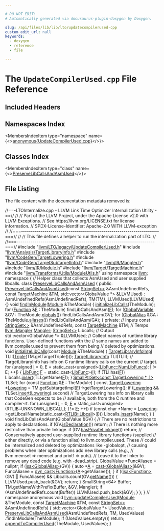```yaml
---

# DO NOT EDIT!
# Automatically generated via docusaurus-plugin-doxygen by Doxygen.

slug: /api/files/lib/lib/lto/updatecompilerused-cpp
custom_edit_url: null
keywords:
  - doxygen
  - reference
  - file

---
```





# The `UpdateCompilerUsed.cpp` File Reference

<DoxygenPage pluginConfig={pluginConfig}>



## Included Headers

<IncludesList>
<IncludesListItem
  filePath="llvm/LTO/legacy/UpdateCompilerUsed.h"
  permalink="/docs/api/files/include/include/llvm/include/llvm/lto/include/llvm/lto/legacy/updatecompilerused-h"
  isLocal="true" />
<IncludesListItem
  filePath="llvm/Analysis/TargetLibraryInfo.h"
  permalink="/docs/api/files/include/include/llvm/include/llvm/analysis/targetlibraryinfo-h"
  isLocal="true" />
<IncludesListItem
  filePath="llvm/CodeGen/TargetLowering.h"
  permalink="/docs/api/files/include/include/llvm/include/llvm/codegen/targetlowering-h"
  isLocal="true" />
<IncludesListItem
  filePath="llvm/CodeGen/TargetSubtargetInfo.h"
  permalink="/docs/api/files/include/include/llvm/include/llvm/codegen/targetsubtargetinfo-h"
  isLocal="true" />
<IncludesListItem
  filePath="llvm/IR/Mangler.h"
  permalink="/docs/api/files/include/include/llvm/include/llvm/ir/mangler-h"
  isLocal="true" />
<IncludesListItem
  filePath="llvm/IR/Module.h"
  permalink="/docs/api/files/include/include/llvm/include/llvm/ir/module-h"
  isLocal="true" />
<IncludesListItem
  filePath="llvm/Target/TargetMachine.h"
  permalink="/docs/api/files/include/include/llvm/include/llvm/target/targetmachine-h"
  isLocal="true" />
<IncludesListItem
  filePath="llvm/Transforms/Utils/ModuleUtils.h"
  permalink="/docs/api/files/include/include/llvm/include/llvm/transforms/include/llvm/transforms/utils/moduleutils-h"
  isLocal="true" />
</IncludesList>

## Namespaces Index

<MembersIndex>

<MembersIndexItem
  type="namespace"
  name={<><a href="/docs/api/namespaces/anonymous-updatecompilerused-cpp-">anonymous&#123;UpdateCompilerUsed.cpp&#125;</a></>}>
</MembersIndexItem>

</MembersIndex>

## Classes Index

<MembersIndex>

<MembersIndexItem
  type="class"
  name={<><a href="/docs/api/classes/anonymous-namespace-updatecompilerused-cpp-/preservelibcallsandasmused">PreserveLibCallsAndAsmUsed</a></>}>
</MembersIndexItem>

</MembersIndex>


## File Listing

The file content with the documentation metadata removed is:

<ProgramListing>

<Link id="l00001" /><CodeLine lineNumber="1"><span class="doxyHighlightComment">//==-LTOInternalize.cpp - LLVM Link Time Optimizer Internalization Utility -==//</span></CodeLine>
<Link id="l00002" /><CodeLine lineNumber="2"><span class="doxyHighlightComment">//</span></CodeLine>
<Link id="l00003" /><CodeLine lineNumber="3"><span class="doxyHighlightComment">// Part of the LLVM Project, under the Apache License v2.0 with LLVM Exceptions.</span></CodeLine>
<Link id="l00004" /><CodeLine lineNumber="4"><span class="doxyHighlightComment">// See https://llvm.org/LICENSE.txt for license information.</span></CodeLine>
<Link id="l00005" /><CodeLine lineNumber="5"><span class="doxyHighlightComment">// SPDX-License-Identifier: Apache-2.0 WITH LLVM-exception</span></CodeLine>
<Link id="l00006" /><CodeLine lineNumber="6"><span class="doxyHighlightComment">//</span></CodeLine>
<Link id="l00007" /><CodeLine lineNumber="7"><span class="doxyHighlightComment">//===----------------------------------------------------------------------===//</span></CodeLine>
<Link id="l00008" /><CodeLine lineNumber="8"><span class="doxyHighlightComment">//</span></CodeLine>
<Link id="l00009" /><CodeLine lineNumber="9"><span class="doxyHighlightComment">// This file defines a helper to run the internalization part of LTO.</span></CodeLine>
<Link id="l00010" /><CodeLine lineNumber="10"><span class="doxyHighlightComment">//</span></CodeLine>
<Link id="l00011" /><CodeLine lineNumber="11"><span class="doxyHighlightComment">//===----------------------------------------------------------------------===//</span></CodeLine>
<Link id="l00012" /><CodeLine lineNumber="12"></CodeLine>
<Link id="l00013" /><CodeLine lineNumber="13"><span class="doxyHighlightPreprocessor">#include &quot;<a href="/docs/api/files/include/include/llvm/include/llvm/lto/include/llvm/lto/legacy/updatecompilerused-h">llvm/LTO/legacy/UpdateCompilerUsed.h</a>&quot;</span></CodeLine>
<Link id="l00014" /><CodeLine lineNumber="14"><span class="doxyHighlightPreprocessor">#include &quot;<a href="/docs/api/files/include/include/llvm/include/llvm/analysis/targetlibraryinfo-h">llvm/Analysis/TargetLibraryInfo.h</a>&quot;</span></CodeLine>
<Link id="l00015" /><CodeLine lineNumber="15"><span class="doxyHighlightPreprocessor">#include &quot;<a href="/docs/api/files/include/include/llvm/include/llvm/codegen/targetlowering-h">llvm/CodeGen/TargetLowering.h</a>&quot;</span></CodeLine>
<Link id="l00016" /><CodeLine lineNumber="16"><span class="doxyHighlightPreprocessor">#include &quot;<a href="/docs/api/files/include/include/llvm/include/llvm/codegen/targetsubtargetinfo-h">llvm/CodeGen/TargetSubtargetInfo.h</a>&quot;</span></CodeLine>
<Link id="l00017" /><CodeLine lineNumber="17"><span class="doxyHighlightPreprocessor">#include &quot;<a href="/docs/api/files/include/include/llvm/include/llvm/ir/mangler-h">llvm/IR/Mangler.h</a>&quot;</span></CodeLine>
<Link id="l00018" /><CodeLine lineNumber="18"><span class="doxyHighlightPreprocessor">#include &quot;<a href="/docs/api/files/include/include/llvm/include/llvm/ir/module-h">llvm/IR/Module.h</a>&quot;</span></CodeLine>
<Link id="l00019" /><CodeLine lineNumber="19"><span class="doxyHighlightPreprocessor">#include &quot;<a href="/docs/api/files/include/include/llvm/include/llvm/target/targetmachine-h">llvm/Target/TargetMachine.h</a>&quot;</span></CodeLine>
<Link id="l00020" /><CodeLine lineNumber="20"><span class="doxyHighlightPreprocessor">#include &quot;<a href="/docs/api/files/include/include/llvm/include/llvm/transforms/include/llvm/transforms/utils/moduleutils-h">llvm/Transforms/Utils/ModuleUtils.h</a>&quot;</span></CodeLine>
<Link id="l00021" /><CodeLine lineNumber="21"></CodeLine>
<Link id="l00022" /><CodeLine lineNumber="22"><span class="doxyHighlightKeyword">using namespace </span><span class="doxyHighlight"><a href="/docs/api/namespaces/llvm">llvm</a>;</span></CodeLine>
<Link id="l00023" /><CodeLine lineNumber="23"></CodeLine>
<Link id="l00024" /><CodeLine lineNumber="24" lineLink="/docs/api/namespaces/anonymous-updatecompilerused-cpp-"><span class="doxyHighlightKeyword">namespace </span><span class="doxyHighlight">&#123;</span></CodeLine>
<Link id="l00025" /><CodeLine lineNumber="25"></CodeLine>
<Link id="l00026" /><CodeLine lineNumber="26"><span class="doxyHighlightComment">// Helper class that collects AsmUsed and user supplied libcalls.</span></CodeLine>
<Link id="l00027" /><CodeLine lineNumber="27" lineLink="/docs/api/classes/anonymous-namespace-updatecompilerused-cpp-/preservelibcallsandasmused"><span class="doxyHighlightKeyword">class </span><span class="doxyHighlight"><a href="/docs/api/classes/anonymous-namespace-updatecompilerused-cpp-/preservelibcallsandasmused/#adb4cdb7eddf05c3279a4bf431ecb91ad">PreserveLibCallsAndAsmUsed</a> &#123;</span></CodeLine>
<Link id="l00028" /><CodeLine lineNumber="28"><span class="doxyHighlightKeyword">public</span><span class="doxyHighlight">:</span></CodeLine>
<Link id="l00029" /><CodeLine lineNumber="29" lineLink="/docs/api/classes/anonymous-namespace-updatecompilerused-cpp-/preservelibcallsandasmused/#adb4cdb7eddf05c3279a4bf431ecb91ad"><span class="doxyHighlight">  <a href="/docs/api/classes/anonymous-namespace-updatecompilerused-cpp-/preservelibcallsandasmused/#adb4cdb7eddf05c3279a4bf431ecb91ad">PreserveLibCallsAndAsmUsed</a>(</span><span class="doxyHighlightKeyword">const</span><span class="doxyHighlight"> <a href="/docs/api/classes/llvm/stringset">StringSet&lt;&gt;</a> &amp;AsmUndefinedRefs,</span></CodeLine>
<Link id="l00030" /><CodeLine lineNumber="30"><span class="doxyHighlight">                             </span><span class="doxyHighlightKeyword">const</span><span class="doxyHighlight"> <a href="/docs/api/classes/llvm/targetmachine">TargetMachine</a> &amp;TM,</span></CodeLine>
<Link id="l00031" /><CodeLine lineNumber="31"><span class="doxyHighlight">                             std::vector&lt;GlobalValue &#42;&gt; &amp;LLVMUsed)</span></CodeLine>
<Link id="l00032" /><CodeLine lineNumber="32"><span class="doxyHighlight">      : AsmUndefinedRefs(AsmUndefinedRefs), TM(TM), LLVMUsed(LLVMUsed) &#123;&#125;</span></CodeLine>
<Link id="l00033" /><CodeLine lineNumber="33"></CodeLine>
<Link id="l00034" /><CodeLine lineNumber="34" lineLink="/docs/api/classes/anonymous-namespace-updatecompilerused-cpp-/preservelibcallsandasmused/#a141a9f26d14fdfbae8dc42c43af92685"><span class="doxyHighlight">  </span><span class="doxyHighlightKeywordType">void</span><span class="doxyHighlight"> <a href="/docs/api/classes/anonymous-namespace-updatecompilerused-cpp-/preservelibcallsandasmused/#a141a9f26d14fdfbae8dc42c43af92685">findInModule</a>(<a href="/docs/api/classes/llvm/module">Module</a> &amp;TheModule) &#123;</span></CodeLine>
<Link id="l00035" /><CodeLine lineNumber="35"><span class="doxyHighlight">    <a href="/docs/api/files/lib/lib/analysis/targetlibraryinfo-cpp/#a201c313701e8c03b7fd137205154ce37">initializeLibCalls</a>(TheModule);</span></CodeLine>
<Link id="l00036" /><CodeLine lineNumber="36"><span class="doxyHighlight">    </span><span class="doxyHighlightKeywordFlow">for</span><span class="doxyHighlight"> (<a href="/docs/api/classes/llvm/function">Function</a> &amp;<a href="/docs/api/files/lib/lib/support/md5-cpp/#a96d73bbd7af15cb1fc38c3f4a3bd82e9">F</a> : TheModule)</span></CodeLine>
<Link id="l00037" /><CodeLine lineNumber="37"><span class="doxyHighlight">      findLibCallsAndAsm(<a href="/docs/api/files/lib/lib/support/md5-cpp/#a96d73bbd7af15cb1fc38c3f4a3bd82e9">F</a>);</span></CodeLine>
<Link id="l00038" /><CodeLine lineNumber="38"><span class="doxyHighlight">    </span><span class="doxyHighlightKeywordFlow">for</span><span class="doxyHighlight"> (<a href="/docs/api/classes/llvm/globalvariable">GlobalVariable</a> &amp;GV : TheModule.<a href="/docs/api/classes/llvm/module/#a8c41c9882546676724cb151c9ff8723e">globals</a>())</span></CodeLine>
<Link id="l00039" /><CodeLine lineNumber="39"><span class="doxyHighlight">      findLibCallsAndAsm(GV);</span></CodeLine>
<Link id="l00040" /><CodeLine lineNumber="40"><span class="doxyHighlight">    </span><span class="doxyHighlightKeywordFlow">for</span><span class="doxyHighlight"> (<a href="/docs/api/classes/llvm/globalalias">GlobalAlias</a> &amp;GA : TheModule.<a href="/docs/api/classes/llvm/module/#a696e00bbe45dcea703f433de7b38f699">aliases</a>())</span></CodeLine>
<Link id="l00041" /><CodeLine lineNumber="41"><span class="doxyHighlight">      findLibCallsAndAsm(GA);</span></CodeLine>
<Link id="l00042" /><CodeLine lineNumber="42"><span class="doxyHighlight">  &#125;</span></CodeLine>
<Link id="l00043" /><CodeLine lineNumber="43"></CodeLine>
<Link id="l00044" /><CodeLine lineNumber="44"><span class="doxyHighlightKeyword">private</span><span class="doxyHighlight">:</span></CodeLine>
<Link id="l00045" /><CodeLine lineNumber="45"><span class="doxyHighlight">  </span><span class="doxyHighlightComment">// Inputs</span></CodeLine>
<Link id="l00046" /><CodeLine lineNumber="46"><span class="doxyHighlight">  </span><span class="doxyHighlightKeyword">const</span><span class="doxyHighlight"> <a href="/docs/api/classes/llvm/stringset">StringSet&lt;&gt;</a> &amp;AsmUndefinedRefs;</span></CodeLine>
<Link id="l00047" /><CodeLine lineNumber="47"><span class="doxyHighlight">  </span><span class="doxyHighlightKeyword">const</span><span class="doxyHighlight"> <a href="/docs/api/classes/llvm/targetmachine">TargetMachine</a> &amp;TM;</span></CodeLine>
<Link id="l00048" /><CodeLine lineNumber="48"></CodeLine>
<Link id="l00049" /><CodeLine lineNumber="49"><span class="doxyHighlight">  </span><span class="doxyHighlightComment">// Temps</span></CodeLine>
<Link id="l00050" /><CodeLine lineNumber="50"><span class="doxyHighlight">  <a href="/docs/api/classes/llvm/mangler">llvm::Mangler</a> <a href="/docs/api/classes/llvm/mangler">Mangler</a>;</span></CodeLine>
<Link id="l00051" /><CodeLine lineNumber="51"><span class="doxyHighlight">  <a href="/docs/api/classes/llvm/stringset">StringSet&lt;&gt;</a> Libcalls;</span></CodeLine>
<Link id="l00052" /><CodeLine lineNumber="52"></CodeLine>
<Link id="l00053" /><CodeLine lineNumber="53"><span class="doxyHighlight">  </span><span class="doxyHighlightComment">// Output</span></CodeLine>
<Link id="l00054" /><CodeLine lineNumber="54"><span class="doxyHighlight">  std::vector&lt;GlobalValue &#42;&gt; &amp;LLVMUsed;</span></CodeLine>
<Link id="l00055" /><CodeLine lineNumber="55"></CodeLine>
<Link id="l00056" /><CodeLine lineNumber="56"><span class="doxyHighlight">  </span><span class="doxyHighlightComment">// Collect names of runtime library functions. User-defined functions with the</span></CodeLine>
<Link id="l00057" /><CodeLine lineNumber="57"><span class="doxyHighlight">  </span><span class="doxyHighlightComment">// same names are added to llvm.compiler.used to prevent them from being</span></CodeLine>
<Link id="l00058" /><CodeLine lineNumber="58"><span class="doxyHighlight">  </span><span class="doxyHighlightComment">// deleted by optimizations.</span></CodeLine>
<Link id="l00059" /><CodeLine lineNumber="59"><span class="doxyHighlight">  </span><span class="doxyHighlightKeywordType">void</span><span class="doxyHighlight"> <a href="/docs/api/files/lib/lib/analysis/targetlibraryinfo-cpp/#a201c313701e8c03b7fd137205154ce37">initializeLibCalls</a>(</span><span class="doxyHighlightKeyword">const</span><span class="doxyHighlight"> <a href="/docs/api/classes/llvm/module">Module</a> &amp;TheModule) &#123;</span></CodeLine>
<Link id="l00060" /><CodeLine lineNumber="60"><span class="doxyHighlight">    <a href="/docs/api/classes/llvm/targetlibraryinfoimpl">TargetLibraryInfoImpl</a> TLII(<a href="/docs/api/classes/llvm/triple">Triple</a>(TM.getTargetTriple()));</span></CodeLine>
<Link id="l00061" /><CodeLine lineNumber="61"><span class="doxyHighlight">    <a href="/docs/api/classes/llvm/targetlibraryinfo">TargetLibraryInfo</a> TLI(TLII);</span></CodeLine>
<Link id="l00062" /><CodeLine lineNumber="62"></CodeLine>
<Link id="l00063" /><CodeLine lineNumber="63"><span class="doxyHighlight">    </span><span class="doxyHighlightComment">// TargetLibraryInfo has info on C runtime library calls on the current</span></CodeLine>
<Link id="l00064" /><CodeLine lineNumber="64"><span class="doxyHighlight">    </span><span class="doxyHighlightComment">// target.</span></CodeLine>
<Link id="l00065" /><CodeLine lineNumber="65"><span class="doxyHighlight">    </span><span class="doxyHighlightKeywordFlow">for</span><span class="doxyHighlight"> (</span><span class="doxyHighlightKeywordType">unsigned</span><span class="doxyHighlight"> <a href="/docs/api/files/lib/lib/support/md5-cpp/#ac0eafdc9ee161b71e7af98af736952fd">I</a> = 0, E = </span><span class="doxyHighlightKeyword">static&#95;cast&lt;</span><span class="doxyHighlightKeywordType">unsigned</span><span class="doxyHighlightKeyword">&gt;</span><span class="doxyHighlight">(<a href="/docs/api/namespaces/llvm/#a26a5e408fc09c5664d2bbb2d7fae154ea389502cf750cbd7c05b635f4c76855ee">LibFunc::NumLibFuncs</a>);</span></CodeLine>
<Link id="l00066" /><CodeLine lineNumber="66"><span class="doxyHighlight">         <a href="/docs/api/files/lib/lib/support/md5-cpp/#ac0eafdc9ee161b71e7af98af736952fd">I</a> != E; ++<a href="/docs/api/files/lib/lib/support/md5-cpp/#ac0eafdc9ee161b71e7af98af736952fd">I</a>) &#123;</span></CodeLine>
<Link id="l00067" /><CodeLine lineNumber="67"><span class="doxyHighlight">      <a href="/docs/api/namespaces/llvm/#a26a5e408fc09c5664d2bbb2d7fae154e">LibFunc</a> <a href="/docs/api/files/lib/lib/support/md5-cpp/#a96d73bbd7af15cb1fc38c3f4a3bd82e9">F</a> = </span><span class="doxyHighlightKeyword">static&#95;cast&lt;</span><span class="doxyHighlight"><a href="/docs/api/namespaces/llvm/#a26a5e408fc09c5664d2bbb2d7fae154e">LibFunc</a></span><span class="doxyHighlightKeyword">&gt;</span><span class="doxyHighlight">(<a href="/docs/api/files/lib/lib/support/md5-cpp/#ac0eafdc9ee161b71e7af98af736952fd">I</a>);</span></CodeLine>
<Link id="l00068" /><CodeLine lineNumber="68"><span class="doxyHighlight">      </span><span class="doxyHighlightKeywordFlow">if</span><span class="doxyHighlight"> (TLI.has(<a href="/docs/api/files/lib/lib/support/md5-cpp/#a96d73bbd7af15cb1fc38c3f4a3bd82e9">F</a>))</span></CodeLine>
<Link id="l00069" /><CodeLine lineNumber="69"><span class="doxyHighlight">        Libcalls.<a href="/docs/api/classes/llvm/stringset/#add93efa62e06c599f1734f3b206232a0">insert</a>(TLI.getName(<a href="/docs/api/files/lib/lib/support/md5-cpp/#a96d73bbd7af15cb1fc38c3f4a3bd82e9">F</a>));</span></CodeLine>
<Link id="l00070" /><CodeLine lineNumber="70"><span class="doxyHighlight">    &#125;</span></CodeLine>
<Link id="l00071" /><CodeLine lineNumber="71"></CodeLine>
<Link id="l00072" /><CodeLine lineNumber="72"><span class="doxyHighlight">    <a href="/docs/api/classes/llvm/smallptrset">SmallPtrSet&lt;const TargetLowering &#42;, 1&gt;</a> TLSet;</span></CodeLine>
<Link id="l00073" /><CodeLine lineNumber="73"></CodeLine>
<Link id="l00074" /><CodeLine lineNumber="74"><span class="doxyHighlight">    </span><span class="doxyHighlightKeywordFlow">for</span><span class="doxyHighlight"> (</span><span class="doxyHighlightKeyword">const</span><span class="doxyHighlight"> <a href="/docs/api/classes/llvm/function">Function</a> &amp;<a href="/docs/api/files/lib/lib/support/md5-cpp/#a96d73bbd7af15cb1fc38c3f4a3bd82e9">F</a> : TheModule) &#123;</span></CodeLine>
<Link id="l00075" /><CodeLine lineNumber="75"><span class="doxyHighlight">      </span><span class="doxyHighlightKeyword">const</span><span class="doxyHighlight"> <a href="/docs/api/classes/llvm/targetlowering">TargetLowering</a> &#42;<a href="/docs/api/files/lib/lib/codegen/preiselintrinsiclowering-cpp/#a77cabd8c10802136c4ab03db0156e41e">Lowering</a> =</span></CodeLine>
<Link id="l00076" /><CodeLine lineNumber="76"><span class="doxyHighlight">          TM.getSubtargetImpl(<a href="/docs/api/files/lib/lib/support/md5-cpp/#a96d73bbd7af15cb1fc38c3f4a3bd82e9">F</a>)-&gt;getTargetLowering();</span></CodeLine>
<Link id="l00077" /><CodeLine lineNumber="77"></CodeLine>
<Link id="l00078" /><CodeLine lineNumber="78"><span class="doxyHighlight">      </span><span class="doxyHighlightKeywordFlow">if</span><span class="doxyHighlight"> (<a href="/docs/api/files/lib/lib/codegen/preiselintrinsiclowering-cpp/#a77cabd8c10802136c4ab03db0156e41e">Lowering</a> &amp;&amp; TLSet.<a href="/docs/api/classes/llvm/smallptrsetimpl/#a9d834ae3da8c62c2b668dada51335eb0">insert</a>(<a href="/docs/api/files/lib/lib/codegen/preiselintrinsiclowering-cpp/#a77cabd8c10802136c4ab03db0156e41e">Lowering</a>).second)</span></CodeLine>
<Link id="l00079" /><CodeLine lineNumber="79"><span class="doxyHighlight">        </span><span class="doxyHighlightComment">// TargetLowering has info on library calls that CodeGen expects to be</span></CodeLine>
<Link id="l00080" /><CodeLine lineNumber="80"><span class="doxyHighlight">        </span><span class="doxyHighlightComment">// available, both from the C runtime and compiler-rt.</span></CodeLine>
<Link id="l00081" /><CodeLine lineNumber="81"><span class="doxyHighlight">        </span><span class="doxyHighlightKeywordFlow">for</span><span class="doxyHighlight"> (</span><span class="doxyHighlightKeywordType">unsigned</span><span class="doxyHighlight"> <a href="/docs/api/files/lib/lib/support/md5-cpp/#ac0eafdc9ee161b71e7af98af736952fd">I</a> = 0, <a href="/docs/api/files/lib/lib/ir/builtingcs-cpp/#abb2b3a60ccc38a28239e19a1646e0c8a">E</a> = </span><span class="doxyHighlightKeyword">static&#95;cast&lt;</span><span class="doxyHighlightKeywordType">unsigned</span><span class="doxyHighlightKeyword">&gt;</span><span class="doxyHighlight">(RTLIB::UNKNOWN&#95;LIBCALL);</span></CodeLine>
<Link id="l00082" /><CodeLine lineNumber="82"><span class="doxyHighlight">             <a href="/docs/api/files/lib/lib/support/md5-cpp/#ac0eafdc9ee161b71e7af98af736952fd">I</a> != <a href="/docs/api/files/lib/lib/ir/builtingcs-cpp/#abb2b3a60ccc38a28239e19a1646e0c8a">E</a>; ++<a href="/docs/api/files/lib/lib/support/md5-cpp/#ac0eafdc9ee161b71e7af98af736952fd">I</a>)</span></CodeLine>
<Link id="l00083" /><CodeLine lineNumber="83"><span class="doxyHighlight">          </span><span class="doxyHighlightKeywordFlow">if</span><span class="doxyHighlight"> (</span><span class="doxyHighlightKeyword">const</span><span class="doxyHighlight"> </span><span class="doxyHighlightKeywordType">char</span><span class="doxyHighlight"> &#42;Name =</span></CodeLine>
<Link id="l00084" /><CodeLine lineNumber="84"><span class="doxyHighlight">                  <a href="/docs/api/files/lib/lib/codegen/preiselintrinsiclowering-cpp/#a77cabd8c10802136c4ab03db0156e41e">Lowering</a>-&gt;getLibcallName(</span><span class="doxyHighlightKeyword">static&#95;cast&lt;</span><span class="doxyHighlight"><a href="/docs/api/namespaces/llvm/rtlib/#a50a0bab21f1d14a86a1483ec283e4447">RTLIB::Libcall</a></span><span class="doxyHighlightKeyword">&gt;</span><span class="doxyHighlight">(<a href="/docs/api/files/lib/lib/support/md5-cpp/#ac0eafdc9ee161b71e7af98af736952fd">I</a>)))</span></CodeLine>
<Link id="l00085" /><CodeLine lineNumber="85"><span class="doxyHighlight">            Libcalls.<a href="/docs/api/classes/llvm/stringset/#add93efa62e06c599f1734f3b206232a0">insert</a>(Name);</span></CodeLine>
<Link id="l00086" /><CodeLine lineNumber="86"><span class="doxyHighlight">    &#125;</span></CodeLine>
<Link id="l00087" /><CodeLine lineNumber="87"><span class="doxyHighlight">  &#125;</span></CodeLine>
<Link id="l00088" /><CodeLine lineNumber="88"></CodeLine>
<Link id="l00089" /><CodeLine lineNumber="89"><span class="doxyHighlight">  </span><span class="doxyHighlightKeywordType">void</span><span class="doxyHighlight"> findLibCallsAndAsm(GlobalValue &amp;GV) &#123;</span></CodeLine>
<Link id="l00090" /><CodeLine lineNumber="90"><span class="doxyHighlight">    </span><span class="doxyHighlightComment">// There are no restrictions to apply to declarations.</span></CodeLine>
<Link id="l00091" /><CodeLine lineNumber="91"><span class="doxyHighlight">    </span><span class="doxyHighlightKeywordFlow">if</span><span class="doxyHighlight"> (GV.<a href="/docs/api/classes/llvm/globalvalue/#a32e606ac4c88f71f14212e42b808e7f4">isDeclaration</a>())</span></CodeLine>
<Link id="l00092" /><CodeLine lineNumber="92"><span class="doxyHighlight">      </span><span class="doxyHighlightKeywordFlow">return</span><span class="doxyHighlight">;</span></CodeLine>
<Link id="l00093" /><CodeLine lineNumber="93"></CodeLine>
<Link id="l00094" /><CodeLine lineNumber="94"><span class="doxyHighlight">    </span><span class="doxyHighlightComment">// There is nothing more restrictive than private linkage.</span></CodeLine>
<Link id="l00095" /><CodeLine lineNumber="95"><span class="doxyHighlight">    </span><span class="doxyHighlightKeywordFlow">if</span><span class="doxyHighlight"> (GV.<a href="/docs/api/classes/llvm/globalvalue/#a3ed4c5535997ad77ffee00f92430b576">hasPrivateLinkage</a>())</span></CodeLine>
<Link id="l00096" /><CodeLine lineNumber="96"><span class="doxyHighlight">      </span><span class="doxyHighlightKeywordFlow">return</span><span class="doxyHighlight">;</span></CodeLine>
<Link id="l00097" /><CodeLine lineNumber="97"></CodeLine>
<Link id="l00098" /><CodeLine lineNumber="98"><span class="doxyHighlight">    </span><span class="doxyHighlightComment">// Conservatively append user-supplied runtime library functions (supplied</span></CodeLine>
<Link id="l00099" /><CodeLine lineNumber="99"><span class="doxyHighlight">    </span><span class="doxyHighlightComment">// either directly, or via a function alias) to llvm.compiler.used.  These</span></CodeLine>
<Link id="l00100" /><CodeLine lineNumber="100"><span class="doxyHighlight">    </span><span class="doxyHighlightComment">// could be internalized and deleted by optimizations like -globalopt,</span></CodeLine>
<Link id="l00101" /><CodeLine lineNumber="101"><span class="doxyHighlight">    </span><span class="doxyHighlightComment">// causing problems when later optimizations add new library calls (e.g.,</span></CodeLine>
<Link id="l00102" /><CodeLine lineNumber="102"><span class="doxyHighlight">    </span><span class="doxyHighlightComment">// llvm.memset =&gt; memset and printf =&gt; puts).</span></CodeLine>
<Link id="l00103" /><CodeLine lineNumber="103"><span class="doxyHighlight">    </span><span class="doxyHighlightComment">// Leave it to the linker to remove any dead code (e.g. with -dead&#95;strip).</span></CodeLine>
<Link id="l00104" /><CodeLine lineNumber="104"><span class="doxyHighlight">    GlobalValue &#42;FuncAliasee = </span><span class="doxyHighlightKeyword">nullptr</span><span class="doxyHighlight">;</span></CodeLine>
<Link id="l00105" /><CodeLine lineNumber="105"><span class="doxyHighlight">    </span><span class="doxyHighlightKeywordFlow">if</span><span class="doxyHighlight"> (<a href="/docs/api/namespaces/llvm/#a92ca992e52dddc420f4b069cae06dfbe">isa&lt;GlobalAlias&gt;</a>(GV)) &#123;</span></CodeLine>
<Link id="l00106" /><CodeLine lineNumber="106"><span class="doxyHighlight">      </span><span class="doxyHighlightKeyword">auto</span><span class="doxyHighlight"> &#42;<a href="/docs/api/files/lib/lib/ir/builtingcs-cpp/#a2e38c85003a042421cde1647632d0b72">A</a> = <a href="/docs/api/namespaces/llvm/#ac4fc845f5ed92de63cd4474f128f5fc5">cast&lt;GlobalAlias&gt;</a>(&amp;GV);</span></CodeLine>
<Link id="l00107" /><CodeLine lineNumber="107"><span class="doxyHighlight">      FuncAliasee = <a href="/docs/api/namespaces/llvm/#a22eeee01734061ac1b31ccd994c49eef">dyn&#95;cast&lt;Function&gt;</a>(<a href="/docs/api/files/lib/lib/ir/builtingcs-cpp/#a2e38c85003a042421cde1647632d0b72">A</a>-&gt;getAliasee());</span></CodeLine>
<Link id="l00108" /><CodeLine lineNumber="108"><span class="doxyHighlight">    &#125;</span></CodeLine>
<Link id="l00109" /><CodeLine lineNumber="109"><span class="doxyHighlight">    </span><span class="doxyHighlightKeywordFlow">if</span><span class="doxyHighlight"> ((<a href="/docs/api/namespaces/llvm/#a92ca992e52dddc420f4b069cae06dfbe">isa&lt;Function&gt;</a>(GV) || FuncAliasee) &amp;&amp; Libcalls.count(GV.<a href="/docs/api/classes/llvm/value/#adb5c319f5905c1d3ca9eb5df546388c5">getName</a>())) &#123;</span></CodeLine>
<Link id="l00110" /><CodeLine lineNumber="110"><span class="doxyHighlight">      LLVMUsed.push&#95;back(&amp;GV);</span></CodeLine>
<Link id="l00111" /><CodeLine lineNumber="111"><span class="doxyHighlight">      </span><span class="doxyHighlightKeywordFlow">return</span><span class="doxyHighlight">;</span></CodeLine>
<Link id="l00112" /><CodeLine lineNumber="112"><span class="doxyHighlight">    &#125;</span></CodeLine>
<Link id="l00113" /><CodeLine lineNumber="113"></CodeLine>
<Link id="l00114" /><CodeLine lineNumber="114"><span class="doxyHighlight">    SmallString&lt;64&gt; Buffer;</span></CodeLine>
<Link id="l00115" /><CodeLine lineNumber="115"><span class="doxyHighlight">    TM.getNameWithPrefix(Buffer, &amp;GV, Mangler);</span></CodeLine>
<Link id="l00116" /><CodeLine lineNumber="116"><span class="doxyHighlight">    </span><span class="doxyHighlightKeywordFlow">if</span><span class="doxyHighlight"> (AsmUndefinedRefs.count(Buffer))</span></CodeLine>
<Link id="l00117" /><CodeLine lineNumber="117"><span class="doxyHighlight">      LLVMUsed.push&#95;back(&amp;GV);</span></CodeLine>
<Link id="l00118" /><CodeLine lineNumber="118"><span class="doxyHighlight">  &#125;</span></CodeLine>
<Link id="l00119" /><CodeLine lineNumber="119"><span class="doxyHighlight">&#125;;</span></CodeLine>
<Link id="l00120" /><CodeLine lineNumber="120"></CodeLine>
<Link id="l00121" /><CodeLine lineNumber="121"><span class="doxyHighlight">&#125; </span><span class="doxyHighlightComment">// namespace anonymous</span></CodeLine>
<Link id="l00122" /><CodeLine lineNumber="122"></CodeLine>
<Link id="l00123" /><CodeLine lineNumber="123" lineLink="/docs/api/namespaces/llvm/#a3eafdf4086ad15ab08757d26e91d3b46"><span class="doxyHighlightKeywordType">void</span><span class="doxyHighlight"> <a href="/docs/api/namespaces/llvm/#a3eafdf4086ad15ab08757d26e91d3b46">llvm::updateCompilerUsed</a>(<a href="/docs/api/classes/llvm/module">Module</a> &amp;TheModule, </span><span class="doxyHighlightKeyword">const</span><span class="doxyHighlight"> <a href="/docs/api/classes/llvm/targetmachine">TargetMachine</a> &amp;TM,</span></CodeLine>
<Link id="l00124" /><CodeLine lineNumber="124"><span class="doxyHighlight">                              </span><span class="doxyHighlightKeyword">const</span><span class="doxyHighlight"> <a href="/docs/api/classes/llvm/stringset">StringSet&lt;&gt;</a> &amp;AsmUndefinedRefs) &#123;</span></CodeLine>
<Link id="l00125" /><CodeLine lineNumber="125"><span class="doxyHighlight">  std::vector&lt;GlobalValue &#42;&gt; UsedValues;</span></CodeLine>
<Link id="l00126" /><CodeLine lineNumber="126"><span class="doxyHighlight">  <a href="/docs/api/classes/anonymous-namespace-updatecompilerused-cpp-/preservelibcallsandasmused/#adb4cdb7eddf05c3279a4bf431ecb91ad">PreserveLibCallsAndAsmUsed</a>(AsmUndefinedRefs, TM, UsedValues)</span></CodeLine>
<Link id="l00127" /><CodeLine lineNumber="127"><span class="doxyHighlight">      .findInModule(TheModule);</span></CodeLine>
<Link id="l00128" /><CodeLine lineNumber="128"></CodeLine>
<Link id="l00129" /><CodeLine lineNumber="129"><span class="doxyHighlight">  </span><span class="doxyHighlightKeywordFlow">if</span><span class="doxyHighlight"> (UsedValues.empty())</span></CodeLine>
<Link id="l00130" /><CodeLine lineNumber="130"><span class="doxyHighlight">    </span><span class="doxyHighlightKeywordFlow">return</span><span class="doxyHighlight">;</span></CodeLine>
<Link id="l00131" /><CodeLine lineNumber="131"></CodeLine>
<Link id="l00132" /><CodeLine lineNumber="132"><span class="doxyHighlight">  <a href="/docs/api/namespaces/llvm/#aab730f72aa213d5ecc7d1101efda8811">appendToCompilerUsed</a>(TheModule, UsedValues);</span></CodeLine>
<Link id="l00133" /><CodeLine lineNumber="133"><span class="doxyHighlight">&#125;</span></CodeLine>

</ProgramListing>


</DoxygenPage>
